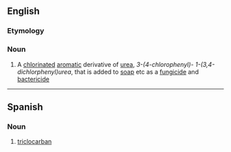 ==English==

===Etymology===
{{rfe|en}}

===Noun===
{{wikipedia}}
{{en-noun|-}}

# A [[chlorinated]] [[aromatic]] derivative of [[urea]], ''3-(4-chlorophenyl)- 1-(3,4-dichlorphenyl)urea'', that is added to [[soap]] etc as a [[fungicide]] and [[bactericide]]

----

==Spanish==

===Noun===
{{es-noun|m|-}}

# [[#English|triclocarban]]